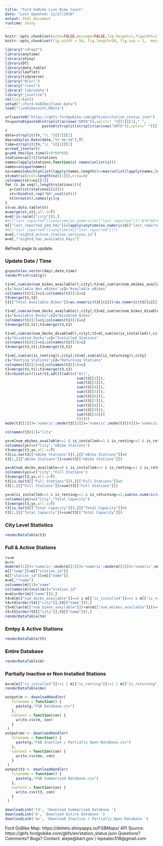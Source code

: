 ```yaml
---
title: "Ford GoBike Live Bike Count"
date: "Last Updated: 12/27/2018"
output: html_document
runtime: shiny
---
```


``` r
knitr::opts_chunk$set(echo=FALSE,message=FALSE,fig.height=1,figwidth=1)
knitr::opts_chunk$set(fig.width = 50, fig.length=50, fig.asp = 1,  message=FALSE)
```

``` r
library("rdrop2")
library(anytime)
library(shiny)
library(DT)
library(data.table)
library(leaflet)
library(tidyverse)
library("RCurl")
library("rvest")
library('lubridate')
library("jsonlite")
rm(list=ls())
setwd("~/Ford-GoBIke/Clean Data")
load("livebikecount.RData")
```

```r
url=paste0("https://gbfs.fordgobike.com/gbfs/en/station_status.json")
fn=paste0(paste0(strsplit(ac(now("GMT8")),split=" ")[[1]][1]," ",
                 paste0(strsplit(strsplit(ac(now("GMT8")),split=" ")[[1]][2],split=":")[[1]],collapse="."),collapse=" ")
)
date=strsplit(fn,"\\ ")[[1]][1]
day=wday(as.Date(date,"%Y-%m-%d"),T)
time=strsplit(fn,"\\ ")[[1]][2]
a=read_json(url)
g=ymd_hms(Sys.time()+8*60*60)
stations=a[[3]]$stations
names=lapply(stations,function(x) names(unlist(x)))
names=unique(names)
nz=names[which(unlist(lapply(names,length))==max(unlist(lapply(names,length))))]
st=matrix(ncol=length(nz[[1]]),nrow=0)
colnames(st)=nz[[1]]
for (i in seq(1,length(stations))){
  y=(unlist(stations[[i]]))
  st=rbind(st,rep("NA",ncol(st)))
  st[nrow(st),names(y)]=y
}
st=as.data.table(st)
m=merge(st,st1,all.x=T)
m=m[!is.na(m[["city"]]),]
#m[["last_reported"]]=anytime(as.numeric(m[["last_reported"]])-0*8*60*60,"GMT8")
m[["last_reported_ymd_hms"]]=lapply(anytime(as.numeric(m[["last_reported"]])-8*0*60*60,"GMT8"),function(x) paste(strsplit(as.character(x)," ")[[1]][1:2],collapse=" "))
#m[["last_reported"]]=anytime(m[["last_reported"]]))
m=m[,!"eightd_active_station_services.id"]
m=m[,!"eightd_has_available_keys"]
```

Refresh page to update.

### Update Date / Time
``` r
g=paste(as.vector(day),date,time)
renderPrint(cat(g))
```

``` r
t1=m[,sum(an(num_bikes_available)),city];t2=m[,sum(an(num_ebikes_available)),city]
c1="Available Non eBikes";c2="Available eBikes"
colnames(t1)[2]=c1;colnames(t2)[2]=c2
t3=merge(t1,t2)
t3[["Total Available Bikes"]]=as.numeric(t3[[c1]])+as.numeric(t3[[c2]])

t1=m[,sum(an(num_docks_available)),city];t2=m[,sum(an(num_bikes_disabled)),city]
c1="Available Docks";c2="Disabled Bikes"
colnames(t1)[2]=c1;colnames(t2)[2]=c2
t3=merge(t3,t1);t3=merge(t3,t2)

t1=m[,sum(an(num_docks_disabled)),city];t2=m[,sum(an(is_installed)),city]
c1="Disabled Docks";c2="Installed Stations"
colnames(t1)[2]=c1;colnames(t2)[2]=c2
t3=merge(t3,t1);t3=merge(t3,t2)

t1=m[,sum(an(is_renting)),city];t2=m[,sum(an(is_returning)),city]
c1="Renting Stations";c2="Returning Stations"
colnames(t1)[2]=c1;colnames(t2)[2]=c2
t3=merge(t3,t1);t3=merge(t3,t2)
t3=rbindlist(list(t3,adt(t(adt(c("All",
                                 sum(t3[[2]]),
                                 sum(t3[[3]]),
                                 sum(t3[[4]]),
                                 sum(t3[[5]]),
                                 sum(t3[[6]]),
                                 sum(t3[[7]]),
                                 sum(t3[[8]]),
                                 sum(t3[[9]]),
                                 sum(t3[[10]])
                                 ))))))
mode(t3[[2]])='numeric';mode(t3[[3]])='numeric';mode(t3[[4]])='numeric';mode(t3[[5]])='numeric';mode(t3[[6]])='numeric';mode(t3[[7]])='numeric';mode(t3[[8]])='numeric';mode(t3[[9]])='numeric';mode(t3[[10]])='numeric'

colnames(t3)[1]="City"

yx=m[num_ebikes_available>=1 & is_installed==1 & is_renting==1 & is_returning==1,length(num_docks_available),city]
colnames(yx)=c("City","eBike Stations")
t3=merge(t3,yx,all.x=T)
t3[is.na(t3[["eBike Stations"]]),][["eBike Stations"]]=0
t3[1,][["eBike Stations"]]=sum(t3[["eBike Stations"]])

yx=m[num_docks_available==0 & is_installed==1 & is_renting==1 & is_returning==1,length(num_docks_available),city]
colnames(yx)=c("City","Full Stations")
t3=merge(t3,yx,all.x=T)
t3[is.na(t3[["Full Stations"]]),][["Full Stations"]]=0
t3[1,][["Full Stations"]]=sum(t3[["Full Stations"]])

yx=m[is_installed==1 & is_renting==1 & is_returning==1,sum(as.numeric(capacity)),city]
colnames(yx)=c("City","Total Capacity")
t3=merge(t3,yx,all.x=T)
t3[is.na(t3[["Total Capacity"]]),][["Total Capacity"]]=0
t3[1,][["Total Capacity"]]=sum(t3[["Total Capacity"]])
```

### City Level Statistics
``` r
renderDataTable(t3)
```

### Full & Active Stations

``` r
rx=m
m=rx
mode(m[[1]])='numeric';mode(m[[2]])='numeric';mode(m[[3]])='numeric';mode(m[[4]])='numeric';mode(m[[5]])='numeric';mode(m[[6]])='numeric';mode(m[[7]])='numeric';mode(m[[8]])='numeric';mode(m[[9]])='numeric';mode(m[[13]])='numeric';mode(m[[14]])='numeric';mode(m[[15]])='numeric'
m[["temp"]]=m[["station_id"]]
m[["station_id"]]=m[["name"]]
m=m[,!"name"]
colnames(m)[1]="name"
colnames(m)[ncol(m)]="station_id"
m=m[order(m[["name"]]),]
t4=m[m[["num_docks_available"]]==0 & m[["is_installed"]]==1 & m[["is_renting"]]==1 & m[["is_returning"]]==1,]
t4=t4[order(t4[["city"]],t4[["name"]]),]
t5=m[(an(m[["num_bikes_available"]])+an(m[["num_ebikes_available"]]))==0 & m[["is_installed"]]==1 & m[["is_renting"]]==1 & m[["is_returning"]]==1,]
t5=t5[order(t5[["city"]],t5[["name"]]),]
renderDataTable(t4)
```

### Emtpy & Active Stations

``` r
renderDataTable(t5)
```

### Entire Database
``` r
renderDataTable(m)
```

### Partially Inactive or Non Installed Stations
``` r
mx=m[m[["is_installed"]]!=1 | m[["is_renting"]]!=1 | m[["is_returning"]]!=1,]
renderDataTable(mx)
```

``` r
output$m <- downloadHandler(
   filename = function() {
     paste(g,"FGB Database.csv")
   },
   content = function(con) {
     write.csv(m, con)
   }
 )
output$mx <- downloadHandler(
   filename = function() {
     paste(g,"FGB Inactive / Partially Open Database.csv")
   },
   content = function(con) {
     write.csv(mx, con)
   }
 )
output$t3 <- downloadHandler(
   filename = function() {
     paste(g,"FGB Summarized Database.csv")
   },
   content = function(con) {
     write.csv(t3, con)
   }
 )
```
``` r
downloadLink('t3', 'Download Summarized Database ')
downloadLink('m', 'Download Entire Database ')
downloadLink('mx', 'Download Inactive / Partially Open Database ')
```

Ford GoBike Map: https://dieteto.shinyapps.io/FGBMaps/
API Source: https://gbfs.fordgobike.com/gbfs/en/station_status.json
Questions? Comments? Bugs?
Contact: alepe@bart.gov / lepealec518@gmail.com

